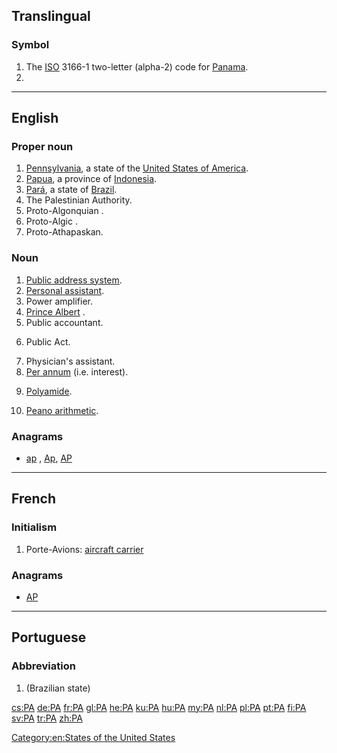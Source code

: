 {{also|Appendix:Variations of "pa"}}
==Translingual==

===Symbol===
{{head|mul|symbol}}

# The [[ISO]] 3166-1 two-letter (alpha-2) code for [[Panama]].
# {{SI-unit-abb|peta|ampere|[[electrical current]]}}

----

==English==

===Proper noun===
{{en-proper noun}}

# [[Pennsylvania]], a state of the [[United States of America]].
# [[Papua]], a province of [[Indonesia]].
# [[Pará]], a state of [[Brazil]].
# The Palestinian Authority.
# Proto-Algonquian {{qualifier|sometimes abbreviated PAn to distinguish it from Proto-Algic, but usually just abbreviated PA with Proto-Algic being abbreviated PAc}}.
# Proto-Algic {{qualifier|sometimes abbreviated PAc to distinguish it from Proto-Algonquian}}.
# Proto-Athapaskan.

===Noun===
{{en-noun|~}}

# [[public address system|Public address system]].
# [[personal assistant|Personal assistant]].
# Power amplifier.
# [[Prince Albert]] {{qualifier|piercing}}.
# Public accountant.
# {{context|legal|lang=en}} Public Act.
# Physician's assistant.
# [[per annum|Per annum]] (i.e. interest).
# {{context|organic compound|lang=en}} [[polyamide|Polyamide]].
# [[Peano arithmetic]].

===Anagrams===
* [[ap#English|ap]] , [[Ap#English|Ap]], [[AP#English|AP]]

[[Category:en:States of the United States]]

----

==French==

===Initialism===
{{head|fr|initialism}}

# Porte-Avions: [[aircraft carrier]]

===Anagrams===
* [[AP#French|AP]]

----

==Portuguese==

===Abbreviation===
{{head|pt|abbreviation}}

# {{abbreviation of|Pará|lang=pt}} (Brazilian state)

[[cs:PA]]
[[de:PA]]
[[fr:PA]]
[[gl:PA]]
[[he:PA]]
[[ku:PA]]
[[hu:PA]]
[[my:PA]]
[[nl:PA]]
[[pl:PA]]
[[pt:PA]]
[[fi:PA]]
[[sv:PA]]
[[tr:PA]]
[[zh:PA]]